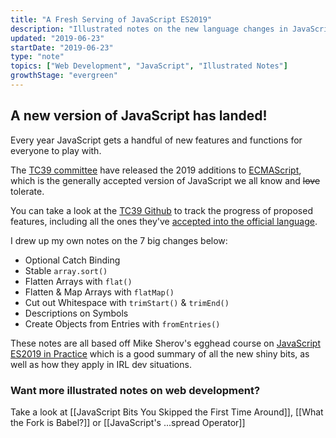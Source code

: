 ```yaml
---
title: "A Fresh Serving of JavaScript ES2019"
description: "Illustrated notes on the new language changes in JavaScript ES2019"
updated: "2019-06-23"
startDate: "2019-06-23"
type: "note"
topics: ["Web Development", "JavaScript", "Illustrated Notes"]
growthStage: "evergreen"
---
```


<BasicImage
  width="700px"
  alt="New features in JavaScript ES2019"
  src="https://res.cloudinary.com/dg3gyk0gu/image/upload/c_scale,w_700/v1592262624/maggieappleton.com/egghead-course-notes/es2019/es2019-sketchnotes-Title.png"
/>

## A new version of JavaScript has landed!

Every year JavaScript gets a handful of new features and functions for everyone to play with.

The [TC39 committee](https://tc39.es/) have released the 2019 additions to [ECMAScript](https://www.ecma-international.org/memento/tc39.htm), which is the generally accepted version of JavaScript we all know and ~~love~~ tolerate.

You can take a look at the [TC39 Github](https://github.com/tc39) to track the progress of proposed features, including all the ones they've [accepted into the official language](https://github.com/tc39/proposals/blob/master/finished-proposals.md).

I drew up my own notes on the 7 big changes below:

- Optional Catch Binding
- Stable `array.sort()`
- Flatten Arrays with `flat()`
- Flatten & Map Arrays with `flatMap()`
- Cut out Whitespace with `trimStart()` & `trimEnd()`
- Descriptions on Symbols
- Create Objects from Entries with `fromEntries()`

<BasicImage
  width="880px"
  alt="Gifts in the latest language update from the TC39 committee"
  src="https://res.cloudinary.com/dg3gyk0gu/image/upload/v1592262624/maggieappleton.com/egghead-course-notes/es2019/es2019-sketchnotes-Intro.png"
/>

<BasicImage
  width="840px"
  alt="Optional Catch Binding"
  src="https://res.cloudinary.com/dg3gyk0gu/image/upload/v1592262622/maggieappleton.com/egghead-course-notes/es2019/es2019-sketchnotes-1-Optional.png"
/>

<BasicImage
  width="840px"
  alt="Stable array.sort"
  src="https://res.cloudinary.com/dg3gyk0gu/image/upload/v1592262624/maggieappleton.com/egghead-course-notes/es2019/es2019-sketchnotes-2-Stable.png"
/>

<BasicImage
  width="840px"
  alt="Flatten Arrays with flat"
  src="https://res.cloudinary.com/dg3gyk0gu/image/upload/v1592262621/maggieappleton.com/egghead-course-notes/es2019/es2019-sketchnotes-3-Flatten.png"
/>

<BasicImage
  width="840px"
  alt="Flatten & Map Arrays with flatMap"
  src="https://res.cloudinary.com/dg3gyk0gu/image/upload/v1592262623/maggieappleton.com/egghead-course-notes/es2019/es2019-sketchnotes-4-FlatMap.png"
/>

<BasicImage
  width="840px"
  alt="Cut out Whitespace with trimStart & trimEnd"
  src="https://res.cloudinary.com/dg3gyk0gu/image/upload/v1592262619/maggieappleton.com/egghead-course-notes/es2019/es2019-sketchnotes-5-Trim.png"
/>

<BasicImage
  width="840px"
  alt="Descriptions on Symbols"
  src="https://res.cloudinary.com/dg3gyk0gu/image/upload/v1592262622/maggieappleton.com/egghead-course-notes/es2019/es2019-sketchnotes-6-Symbol.png"
/>

<BasicImage
  width="840px"
  alt="Create Objects from Entries with fromEntries"
  src="https://res.cloudinary.com/dg3gyk0gu/image/upload/v1592262623/maggieappleton.com/egghead-course-notes/es2019/es2019-sketchnotes-7-ObjectEntries.png"
/>

These notes are all based off Mike Sherov's egghead course on [JavaScript ES2019 in Practice](https://egghead.io/courses/javascript-es2019-in-practice?af=54fd64) which is a good summary of all the new shiny bits, as well as how they apply in IRL dev situations.

<ImageLink href="https://egghead.io/courses/javascript-es2019-in-practice?af=54fd64">
  <ImageFrame
    alt="JavaScript ES2019 in Practice"
    src="https://og-image-egghead-course.now.sh/javascript-es2019-in-practice"
  />
</ImageLink>

### Want more illustrated notes on web development?

Take a look at [[JavaScript Bits You Skipped the First Time Around]], [[What the Fork is Babel?]] or [[JavaScript's ...spread Operator]]
